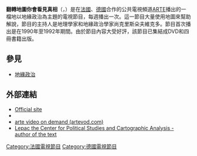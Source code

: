'''翻轉地圖你會看見真相'''（{{lang-fr|Le dessous des cartes}}，{{lang-de|Mit offenen Karten}}）是在[[法國|法國]]、[[德國|德國]]合作的公共電視頻道[[ARTE|ARTE]]播出的一檔地以地緣政治為主題的電視節目，每週播出一次。這一節目大量使用地圖來幫助解說，節目的主持人是地理學家和地緣政治學家尚克里斯朵夫維克多。節目首次播出是在1990年至1992年期間。由於節目內容大受好評，該節目已集結成DVD和四冊書籍出版。
==參見==
*[[地緣政治|地緣政治]]
==外部連結==
*[http://www.arte.tv/ddc Official site]
*{{imdb title|id=0395050|title=Le Dessous Des Cartes}}
*[http://www.artevod.com arte video on demand (artevod.com)]
*[http://www.lepac.org Lepac the Center for Political Studies and Cartographic Analysis - author of the text] {{Wayback|url=http://www.lepac.org/ |date=20140927024013 }}

[[Category:法國電視節目|Category:法國電視節目]]
[[Category:德國電視節目|Category:德國電視節目]]